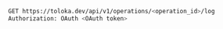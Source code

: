 ```bash
GET https://toloka.dev/api/v1/operations/<operation_id>/log
Authorization: OAuth <OAuth token>
```